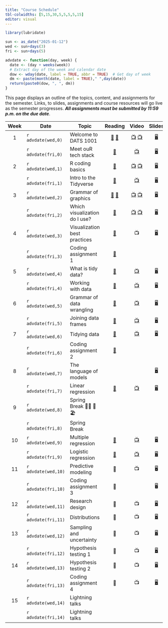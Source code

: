 ```yaml
---
title: "Course Schedule"
tbl-colwidths: [5,15,30,5,5,5,5,15]
editor: visual
---
```


```r
library(lubridate)

sun <- as_date("2025-01-12")
wed <- sun+days(3)
fri <- sun+days(5)

advdate <- function(day, week) {
  date <- (day + weeks(week))
  # Extract day of the week and calendar date
  dow <- wday(date, label = TRUE, abbr = TRUE)  # Get day of week
  dm <- paste(month(date, label = TRUE)," ",day(date))
  return(paste0(dow, ", ", dm))
}
```

This page displays an outline of the topics, content, and assignments
for the semester. Links, to slides, assignments and course resources
will go live as the semester progresses. ***All assignments must be
submitted by 11:59 p.m. on the due date***.

::: column-screen-inset-right
| Week | Date | Topic | Reading | Video | Slides | Assignment | Due Date |
|:-------:|---------|---------|:-------:|:-------:|:-------:|:-------:|:-------:|
| 1 | `r advdate(wed,0)` | Welcome to DATS 1001 | [📖](https://rstudio-education.github.io/hopr/starting.html "hopwr, Appendix A and B") [📖](https://quarto.org/docs/get-started/hello/rstudio.html "Hello, Quarto") | [📺](https://youtu.be/eimM6pNkYjE) [📺](https://youtu.be/6QN9ZYURDFg) | [🖥️](slides/week-1.1.qmd "Week 1.2 slides") |  |  |
|  | `r advdate(fri,0)` | Meet ouR tech stack | [📖](https://www.markdownguide.org/getting-started/ "Markdown Guide") | [📺](https://www.youtube.com/watch?v=bTVIMt3XllM) | [🖥️](slides/week-1.2.qmd "Week 1.2 slides") |  |  |
| 2 | `r advdate(wed,1)` | R coding basics | [📖](https://rstudio-education.github.io/hopr/basics.html) | [📺](https://www.youtube.com/watch?v=hvFBDmT4bdY) [📺](https://youtu.be/9f2g7RN5N0I?si=WMsaGlhFC7Fx-ZNy) | [🖥️](slides/week-2.1.qmd "Week 2.1 slides") |  |  |
|  | `r advdate(fri,1)` | Intro to the Tidyverse | [📖](https://r4ds.hadley.nz/intro) | [📺](https://youtu.be/izFssYRsLZs?si=b6Oy4atpRrkfEKzB "Hadley Wickham on code maintenance") | [🖥️](slides/week-2.2.qmd "Lecture 2.2") |  |  |
| 3 | `r advdate(wed,2)` | Grammar of graphics | [📖](https://r4ds.hadley.nz/data-import "r4ds, chap. 7") [📖](https://r4ds.hadley.nz/data-visualize.html "r4ds, 2") | [📺](https://youtu.be/QG1oDJPoIio "Make a bar chart") [📺](https://youtu.be/-1YhCql-gMo "Make a histogram") | [🖥️](slides/week-3.1.qmd "Week 3.1 slides") |  |  |
|  | `r advdate(fri,2)` | Which visualization do I use? | [📖](https://r4ds.hadley.nz/layers.html "r4ds, 9.1-9.4") | [📺](https://youtu.be/PnmQ2MFQpIc "Make a line chart") [📺](https://youtu.be/FiosjUVyfLM "Make a scatterplot") | [🖥️](slides/week-3.2.qmd "Week 3.2 slides") |  |  |
| 4 | `r advdate(wed,3)` | Visualization best practices | [📖](https://r4ds.hadley.nz/communication "r4ds, chap. 11") | 📺 | [🖥️](slides/week-4.1.qmd "Week 4.1 slides") |  |  |
|  | `r advdate(fri,3)` | Coding assignment 1 | [📖](https://www-jstor-org.proxygw.wrlc.org/stable/1951731?seq=8 "Lipset") |  |  | [🧮](assignments/coding-assignment-1.qmd "Coding assignment 1") | `r advdate(sun,4)` |
| 5 | `r advdate(wed,4)` | What is tidy data? | [📖](https://r4ds.hadley.nz/data-tidy#sec-tidy-data "r4ds, chap. 5.2") | [📺](https://youtu.be/ZwJsSjJRuMU?si=A6ucJ7jHL1s3T3uT "Reading data into R") | [🖥️](slides/week-5.1.qmd "Week 5.1 slides") |  |  |
|  | `r advdate(fri,4)` | Working with data | [📖](https://r4ds.hadley.nz/data-transform "rd4s, chap. 3.1-3.4") | [📺](https://youtu.be/ScQD47eJeAE?si=Rc6epCTKhQVtkCjS "Transforming data w/ dplyr verbs") | [🖥️](slides/week-5.2 "Week 5.2 slides") |  |  |
| 6 | `r advdate(wed,5)` | Grammar of data wrangling | [📖](https://r4ds.hadley.nz/data-transform#groups "r4ds, chap. 3.5") | [📺](https://youtu.be/mgBwVzMV-v8?si=4KP-qyDyssI92iFe "Grouping and summarizing data") | [🖥️](slides/week-6.1 "Week 6.1 slides") |  |  |
|  | `r advdate(fri,5)` | Joining data frames | [📖](https://r4ds.hadley.nz/joins.html "r4ds, chap. 19") | [📺](https://youtu.be/wNF3ZPneHWw?si=TyiXrsAxgbdrztD4 "Merge data frames with left_join()") | [🖥️](slides/week-6.2.qmd "Week 6.2 slides") |  |  |
| 7 | `r advdate(wed,6)` | Tidying data | [📖](https://r4ds.hadley.nz/data-tidy "r4ds, chap. 5.3-5.5") | [📺](https://youtu.be/xa0tYCfHHTI?si=1YII-L90IY05UZ70 "Tidying data") | [🖥️](slides/week-7.1.qmd "Week 7 slides") |  |  |
|  | `r advdate(fri,6)` | Coding assignment 2 | [📖](https://link.springer.com/article/10.1057/palgrave.ap.5500151 "Norris") |  |  | [🧮](assignments/coding-assignment-2.qmd "Coding assingment 2") | `r advdate(sun,7)` |
| 8 | `r advdate(wed,7)` | The language of models |  |  | [🖥️](slides/week-8.1.qmd "Week 8.1 slides") |  |  |
|  | `r advdate(fri,7)` | Linear regression | [📖](https://openintro-ims.netlify.app/model-slr "IMS, chap. 7") | [📺](https://youtu.be/dLc-lfEEYss?si=-Zelb-HBAP-MPvnF) | [🖥️](slides/week-8.2.qmd "Week 8.2 slides") |  |  |
| 9 | `r advdate(wed,8)` | Spring Break 🏄‍♂️ 🌴 🏖️ |  |  |  |  |  |
|  | `r advdate(fri,8)` | Spring Break |  |  |  |  |  |
| 10 | `r advdate(wed,9)` | Multiple regression | [📖](https://openintro-ims.netlify.app/model-mlr "IMS, chap. 8") | [📺](https://youtu.be/jXg0vU0y1ak?si=rhQ9uWhuhVqnI-Ox) | [🖥️](slides/week-9.1.qmd "Week 9 sides") |  |  |
|  | `r advdate(fri,9)` | Logistic regression | [📖](https://openintro-ims.netlify.app/model-logistic "IMS, chap. 9") | [📺](https://youtu.be/xuTiAW0OR40?si=sUoIr5pzHwHEpazO) | [🖥️](slides/week-9.2.qmd "Week 9.2 slides") | [✍️](project/project-assignment-1.qmd "Project assignment 1") | `r advdate(sun,10)` |
| 11 | `r advdate(wed,10)` | Predictive modeling | 📖 | 📺 | 🖥️ |  |  |
|  | `r advdate(fri,10)` | Coding assignment 3 | 📖 |  | 🖥️ | [🧮](assignments/coding-assignment-3.qmd "Coding assingment 3") | `r advdate(sun,11)` |
| 12 | `r advdate(wed,11)` | Research design | 📖 | 📺 | [🖥️](slides/week-11.1.qmd "Week 11.1 slides") |  |  |
|  | `r advdate(fri,11)` | Distributions | 📖 | 📺 | [🖥️](slides/week-11.2.qmd "Week 11.2 slides") | [✍️](project/project-assignment-2.qmd "Project assignment 2") | `r advdate(sun,12)` |
| 13 | `r advdate(wed,12)` | Sampling and uncertainty | 📖 | 📺 | [🖥️](slides/week-12.1.qmd "Week 12.1 slides") |  |  |
|  | `r advdate(fri,12)` | Hypothesis testing 1 | 📖 | 📺 | [🖥️](slides/week-12.2.qmd "Week 12.2 slides") |  |  |
| 14 | `r advdate(wed,13)` | Hypothesis testing 2 | 📖 | 📺 | [🖥️](slides/week-13.1.qmd "Week 13.1 slides") |  |  |
|  | `r advdate(fri,13)` | Coding assignment 4 | 📖 | 📺 | [🖥️](slides/week-13.2.qmd "Week 13.2 slides") | [🧮](assignments/coding-assignment-4.qmd "Coding assingment 4") | `r advdate(sun,13)` |
| 15 | `r advdate(wed,14)` | Lightning talks |  |  |  |  |  |
|  | `r advdate(fri,14)` | Lightning talks |  |  |  | [✍️](project/project-assignment-3.qmd "Project assignment 3") | `r advdate(fri,15)` |
:::
